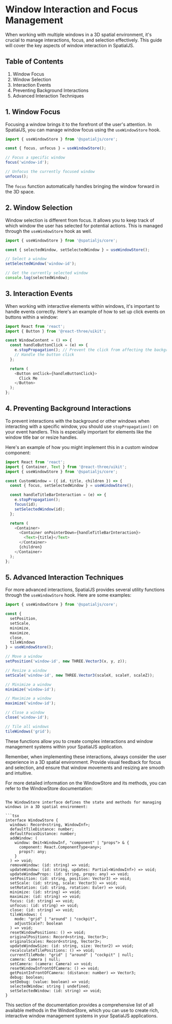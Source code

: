 # Window Interaction and Focus Management

When working with multiple windows in a 3D spatial environment, it's crucial to manage interactions, focus, and selection effectively. This guide will cover the key aspects of window interaction in SpatialJS.

## Table of Contents

1. Window Focus
2. Window Selection
3. Interaction Events
4. Preventing Background Interactions
5. Advanced Interaction Techniques

## 1. Window Focus

Focusing a window brings it to the forefront of the user's attention. In SpatialJS, you can manage window focus using the `useWindowStore` hook.

```typescript
import { useWindowStore } from '@spatialjs/core';

const { focus, unfocus } = useWindowStore();

// Focus a specific window
focus('window-id');

// Unfocus the currently focused window
unfocus();
```

The `focus` function automatically handles bringing the window forward in the 3D space.

## 2. Window Selection

Window selection is different from focus. It allows you to keep track of which window the user has selected for potential actions. This is managed through the `useWindowStore` hook as well.

```typescript
import { useWindowStore } from '@spatialjs/core';

const { selectedWindow, setSelectedWindow } = useWindowStore();

// Select a window
setSelectedWindow('window-id');

// Get the currently selected window
console.log(selectedWindow);
```

## 3. Interaction Events

When working with interactive elements within windows, it's important to handle events correctly. Here's an example of how to set up click events on buttons within a window:

```typescript
import React from 'react';
import { Button } from '@react-three/uikit';

const WindowContent = () => {
  const handleButtonClick = (e) => {
    e.stopPropagation(); // Prevent the click from affecting the background
    // Handle the button click
  };

  return (
    <Button onClick={handleButtonClick}>
      Click Me
    </Button>
  );
};
```

## 4. Preventing Background Interactions

To prevent interactions with the background or other windows when interacting with a specific window, you should use `stopPropagation()` on your event handlers. This is especially important for elements like the window title bar or resize handles.

Here's an example of how you might implement this in a custom window component:

```typescript
import React from 'react';
import { Container, Text } from '@react-three/uikit';
import { useWindowStore } from '@spatialjs/core';

const CustomWindow = ({ id, title, children }) => {
  const { focus, setSelectedWindow } = useWindowStore();

  const handleTitleBarInteraction = (e) => {
    e.stopPropagation();
    focus(id);
    setSelectedWindow(id);
  };

  return (
    <Container>
      <Container onPointerDown={handleTitleBarInteraction}>
        <Text>{title}</Text>
      </Container>
      {children}
    </Container>
  );
};
```

## 5. Advanced Interaction Techniques

For more advanced interactions, SpatialJS provides several utility functions through the `useWindowStore` hook. Here are some examples:

```typescript
import { useWindowStore } from '@spatialjs/core';

const {
  setPosition,
  setScale,
  minimize,
  maximize,
  close,
  tileWindows
} = useWindowStore();

// Move a window
setPosition('window-id', new THREE.Vector3(x, y, z));

// Resize a window
setScale('window-id', new THREE.Vector3(scaleX, scaleY, scaleZ));

// Minimize a window
minimize('window-id');

// Maximize a window
maximize('window-id');

// Close a window
close('window-id');

// Tile all windows
tileWindows('grid');
```

These functions allow you to create complex interactions and window management systems within your SpatialJS application.

Remember, when implementing these interactions, always consider the user experience in a 3D spatial environment. Provide visual feedback for focus and selection, and ensure that window movements and resizing are smooth and intuitive.

For more detailed information on the WindowStore and its methods, you can refer to the WindowStore documentation:

```12:55:pages/window-store.mdx

The WindowStore interface defines the state and methods for managing windows in a 3D spatial environment:

```tsx
interface WindowStore {
  windows: Record<string, WindowInf>;
  defaultTileDistance: number;
  defaultFocusDistance: number;
  addWindow: (
    window: Omit<WindowInf, "component" | "props"> & {
      component: React.ComponentType<any>;
      props?: any;
    }
  ) => void;
  removeWindow: (id: string) => void;
  updateWindow: (id: string, updates: Partial<WindowInf>) => void;
  updateWindowProps: (id: string, props: any) => void;
  setPosition: (id: string, position: Vector3) => void;
  setScale: (id: string, scale: Vector3) => void;
  setRotation: (id: string, rotation: Euler) => void;
  minimize: (id: string) => void;
  maximize: (id: string) => void;
  focus: (id: string) => void;
  unfocus: (id: string) => void;
  close: (id: string) => void;
  tileWindows: (
    mode: "grid" | "around" | "cockpit",
    adjustScale?: boolean
  ) => void;
  resetWindowPositions: () => void;
  originalPositions: Record<string, Vector3>;
  originalScales: Record<string, Vector3>;
  updateWindowSize: (id: string, size: Vector2) => void;
  recalculateTilePositions: () => void;
  currentTileMode: "grid" | "around" | "cockpit" | null;
  camera: Camera | null;
  setCamera: (camera: Camera) => void;
  resetWindowInfrontOfCamera: () => void;
  getPointInFrontOfCamera: (distance: number) => Vector3;
  debug: boolean;
  setDebug: (value: boolean) => void;
  selectedWindow: string | undefined;
  setSelectedWindow: (id: string) => void;
}
```


This section of the documentation provides a comprehensive list of all available methods in the WindowStore, which you can use to create rich, interactive window management systems in your SpatialJS applications.
